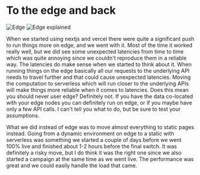 


<Columns columns={2}>

<Column>
<CentralContent>

# To the edge and back

</CentralContent>
</Column>
<Column className="flex flex-col justify-center">
<div className="grid grid-flow-col items-center w-full h-[80%] overflow-hidden auto-cols-[100%]">
<Animate number={0} animationType={["out"]}>
    <Image src={Edge} alt="Edge" className="" />
    </Animate>
<Animate number={1} delay={0.2}>
    <Image src={EdgeExplained} alt="Edge explained" className="w-full md:w-[70%]" />
    </Animate>
</div>
</Column>
</Columns>


<Notes>

When we started using nextjs and vercel there were quite a significant push to run things more on edge, and we went with it. Most of the time it worked really well, but we did see some unexpected latencies from time to time which was quite annoying since we couldn't reproduce them in a reliable way. The latencies do make sense when we started to think about it. When running things on the edge basically all our requests to the underlying API needs to travel further and that could cause unexpected latencies. Moving the computation to serverless which will run closer to the underlying APIs will make things more reliable when it comes to latencies. Does this mean you should never user edge? Definitely not. If you have the data co-located with your edge nodes you can definitely run on edge, or if you maybe have only a few API calls. I can't tell you what to do, but be sure to test your assumptions.

What we did instead of edge was to move almost everything to static pages instead. Going from a dynamic environment on edge to a static with serverless was something we started a couple of days before we went 100% live and finished about 1-2 hours before the final switch. It was definitely a risky move, but I do think it was the right one since we also started a campaign at the same time as we went live. The performance was great and we could easily handle the load that came.

</Notes>
